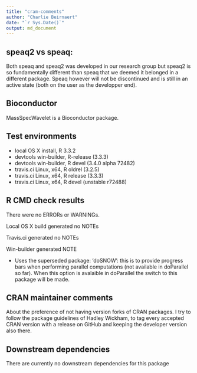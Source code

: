 ```yaml
---
title: "cram-comments"
author: "Charlie Beirnaert"
date: "`r Sys.Date()`"
output: md_document
---
```

## speaq2 vs speaq:
Both speaq and speaq2 was developed in our research group but speaq2 is so fundamentally different than speaq that we deemed it belonged in a different package. Speaq however will not be discontinued and is still in an active state (both on the user as the developper end).

## Bioconductor 
MassSpecWavelet is a Bioconductor package.

## Test environments
* local OS X install, R 3.3.2
* devtools win-builder, R-release (3.3.3)
* devtools win-builder, R devel (3.4.0 alpha 72482)
* travis.ci Linux, x64, R oldrel (3.2.5)
* travis.ci Linux, x64, R release (3.3.3)
* travis.ci Linux, x64, R devel (unstable r72488)


## R CMD check results
There were no ERRORs or WARNINGs.

Local OS X build generated no NOTEs

Travis.ci generated no NOTEs

Win-builder generated NOTE

* Uses the superseded package: 'doSNOW': this is to provide progress bars when performing parallel computations (not available in doParallel so far). When this option is avalaible in doParallel the switch to this package will be made.


## CRAN maintainer comments
About the preference of not having version forks of CRAN packages. I try to follow the package guidelines of Hadley Wickham, to tag every accepted CRAN version with a release on GitHub and keeping the developer version also there. 


## Downstream dependencies
There are currently no downstream dependencies for this package